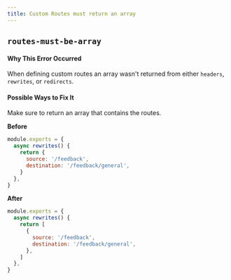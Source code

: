 ```yaml
---
title: Custom Routes must return an array
---
```


## `routes-must-be-array`

#### Why This Error Occurred

When defining custom routes an array wasn't returned from either `headers`, `rewrites`, or `redirects`.

#### Possible Ways to Fix It

Make sure to return an array that contains the routes.

**Before**

```js filename="next.config.js"
module.exports = {
  async rewrites() {
    return {
      source: '/feedback',
      destination: '/feedback/general',
    }
  },
}
```

**After**

```js filename="next.config.js"
module.exports = {
  async rewrites() {
    return [
      {
        source: '/feedback',
        destination: '/feedback/general',
      },
    ]
  },
}
```

